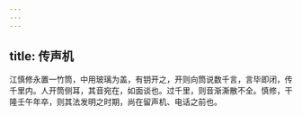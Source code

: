 ```yaml
---
---
---
```

title: 传声机
---



江慎修永置一竹筒，中用玻璃为盖，有钥开之，开则向筒说数千言，言毕即闭，传千里内。人开筒侧耳，其音宛在，如面谈也。过千里，则音渐澌散不全。慎修，干隆壬午年卒，则其法发明之时期，尚在留声机、电话之前也。